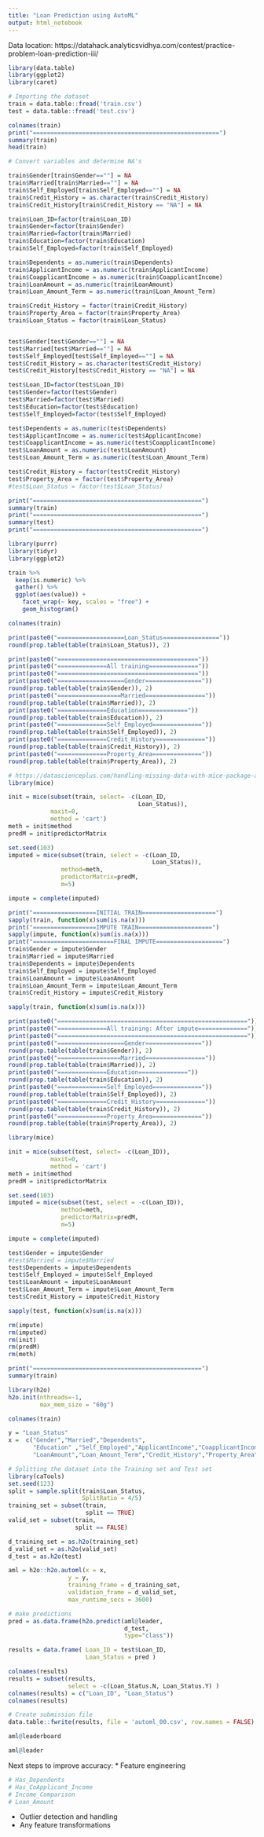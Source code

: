 ```yaml
---
title: "Loan Prediction using AutoML"
output: html_notebook
---
```


Data location: https://datahack.analyticsvidhya.com/contest/practice-problem-loan-prediction-iii/


```r
library(data.table)
library(ggplot2)
library(caret)
```


```r
# Importing the dataset
train = data.table::fread('train.csv')
test = data.table::fread('test.csv')

```


```r
colnames(train)
print("=====================================================")
summary(train)
head(train)
```



```r
# Convert variables and determine NA's

train$Gender[train$Gender==""] = NA
train$Married[train$Married==""] = NA
train$Self_Employed[train$Self_Employed==""] = NA
train$Credit_History = as.character(train$Credit_History)
train$Credit_History[train$Credit_History == "NA"] = NA

train$Loan_ID=factor(train$Loan_ID)
train$Gender=factor(train$Gender)
train$Married=factor(train$Married)
train$Education=factor(train$Education)
train$Self_Employed=factor(train$Self_Employed)

train$Dependents = as.numeric(train$Dependents)
train$ApplicantIncome = as.numeric(train$ApplicantIncome)
train$CoapplicantIncome = as.numeric(train$CoapplicantIncome)
train$LoanAmount = as.numeric(train$LoanAmount)
train$Loan_Amount_Term = as.numeric(train$Loan_Amount_Term)

train$Credit_History = factor(train$Credit_History)
train$Property_Area = factor(train$Property_Area)
train$Loan_Status = factor(train$Loan_Status)


test$Gender[test$Gender==""] = NA
test$Married[test$Married==""] = NA
test$Self_Employed[test$Self_Employed==""] = NA
test$Credit_History = as.character(test$Credit_History)
test$Credit_History[test$Credit_History == "NA"] = NA

test$Loan_ID=factor(test$Loan_ID)
test$Gender=factor(test$Gender)
test$Married=factor(test$Married)
test$Education=factor(test$Education)
test$Self_Employed=factor(test$Self_Employed)

test$Dependents = as.numeric(test$Dependents)
test$ApplicantIncome = as.numeric(test$ApplicantIncome)
test$CoapplicantIncome = as.numeric(test$CoapplicantIncome)
test$LoanAmount = as.numeric(test$LoanAmount)
test$Loan_Amount_Term = as.numeric(test$Loan_Amount_Term)

test$Credit_History = factor(test$Credit_History)
test$Property_Area = factor(test$Property_Area)
#test$Loan_Status = factor(test$Loan_Status)

```


```r
print("================================================")
summary(train)
print("================================================")
summary(test)
print("================================================")
```


```r
library(purrr)
library(tidyr)
library(ggplot2)

train %>%
  keep(is.numeric) %>% 
  gather() %>% 
  ggplot(aes(value)) +
    facet_wrap(~ key, scales = "free") +
    geom_histogram()
```


```r
colnames(train)
```


```r
print(paste0("===================Loan_Status================"))
round(prop.table(table(train$Loan_Status)), 2)

print(paste0("========================================"))
print(paste0("==============All training=============="))
print(paste0("========================================"))
print(paste0("===================Gender================"))
round(prop.table(table(train$Gender)), 2)
print(paste0("==================Married================="))
round(prop.table(table(train$Married)), 2)
print(paste0("==============Education=============="))
round(prop.table(table(train$Education)), 2)
print(paste0("==============Self_Employed=============="))
round(prop.table(table(train$Self_Employed)), 2)
print(paste0("==============Credit_History=============="))
round(prop.table(table(train$Credit_History)), 2)
print(paste0("==============Property_Area=============="))
round(prop.table(table(train$Property_Area)), 2)


```




```r
# https://datascienceplus.com/handling-missing-data-with-mice-package-a-simple-approach/
library(mice)

init = mice(subset(train, select= -c(Loan_ID, 
                                     Loan_Status)), 
            maxit=0,
            method = 'cart') 
meth = init$method
predM = init$predictorMatrix

set.seed(103)
imputed = mice(subset(train, select = -c(Loan_ID, 
                                         Loan_Status)), 
               method=meth, 
               predictorMatrix=predM, 
               m=5)

impute = complete(imputed)
```



```r
print("==================INITIAL TRAIN=====================")
sapply(train, function(x)sum(is.na(x)))
print("==================IMPUTE TRAIN=====================")
sapply(impute, function(x)sum(is.na(x)))
print("=======================FINAL IMPUTE===================")
train$Gender = impute$Gender
train$Married = impute$Married
train$Dependents = impute$Dependents
train$Self_Employed = impute$Self_Employed
train$LoanAmount = impute$LoanAmount
train$Loan_Amount_Term = impute$Loan_Amount_Term
train$Credit_History = impute$Credit_History

sapply(train, function(x)sum(is.na(x)))
```


```r
print(paste0("======================================================"))
print(paste0("==============All training: After impute=============="))
print(paste0("======================================================"))
print(paste0("===================Gender================"))
round(prop.table(table(train$Gender)), 2)
print(paste0("==================Married================="))
round(prop.table(table(train$Married)), 2)
print(paste0("==============Education=============="))
round(prop.table(table(train$Education)), 2)
print(paste0("==============Self_Employed=============="))
round(prop.table(table(train$Self_Employed)), 2)
print(paste0("==============Credit_History=============="))
round(prop.table(table(train$Credit_History)), 2)
print(paste0("==============Property_Area=============="))
round(prop.table(table(train$Property_Area)), 2)

```



```r
library(mice)

init = mice(subset(test, select= -c(Loan_ID)), 
            maxit=0,
            method = 'cart') 
meth = init$method
predM = init$predictorMatrix

set.seed(103)
imputed = mice(subset(test, select = -c(Loan_ID)), 
               method=meth, 
               predictorMatrix=predM, 
               m=5)

impute = complete(imputed)

test$Gender = impute$Gender
#test$Married = impute$Married
test$Dependents = impute$Dependents
test$Self_Employed = impute$Self_Employed
test$LoanAmount = impute$LoanAmount
test$Loan_Amount_Term = impute$Loan_Amount_Term
test$Credit_History = impute$Credit_History

sapply(test, function(x)sum(is.na(x)))
```


```r
rm(impute)
rm(imputed)
rm(init)
rm(predM)
rm(meth)
```

```r
print("================================================")
summary(train)
```

```r
library(h2o)
h2o.init(nthreads=-1,
         max_mem_size = "60g")
```

```r
colnames(train)
```

```r
y = "Loan_Status"
x =  c("Gender","Married","Dependents",
       "Education" ,"Self_Employed","ApplicantIncome","CoapplicantIncome",
       "LoanAmount","Loan_Amount_Term","Credit_History","Property_Area")

# Splitting the dataset into the Training set and Test set
library(caTools)
set.seed(123)
split = sample.split(train$Loan_Status, 
                     SplitRatio = 4/5)
training_set = subset(train, 
                      split == TRUE)
valid_set = subset(train, 
                   split == FALSE)

d_training_set = as.h2o(training_set)
d_valid_set = as.h2o(valid_set)
d_test = as.h2o(test)
```

```r
aml = h2o::h2o.automl(x = x, 
                 y = y,
                 training_frame = d_training_set,
                 validation_frame = d_valid_set,
                 max_runtime_secs = 3600)

```


```r
# make predictions
pred = as.data.frame(h2o.predict(aml@leader, 
                                 d_test,
                                 type="class"))

results = data.frame( Loan_ID = test$Loan_ID,
                      Loan_Status = pred )

```

```r
colnames(results)
results = subset(results,
                 select = -c(Loan_Status.N, Loan_Status.Y) )
colnames(results) = c("Loan_ID", "Loan_Status")
colnames(results)
```


```r
# Create submission file
data.table::fwrite(results, file = 'automl_00.csv', row.names = FALSE)

```

```r
aml@leaderboard
```

```r
aml@leader
```


Next steps to improve accuracy:
* Feature engineering
```r
# Has_Dependents
# Has_CoApplicant_Income
# Income_Comparison
# Loan_Amount
```
* Outlier detection and handling
* Any feature transformations




